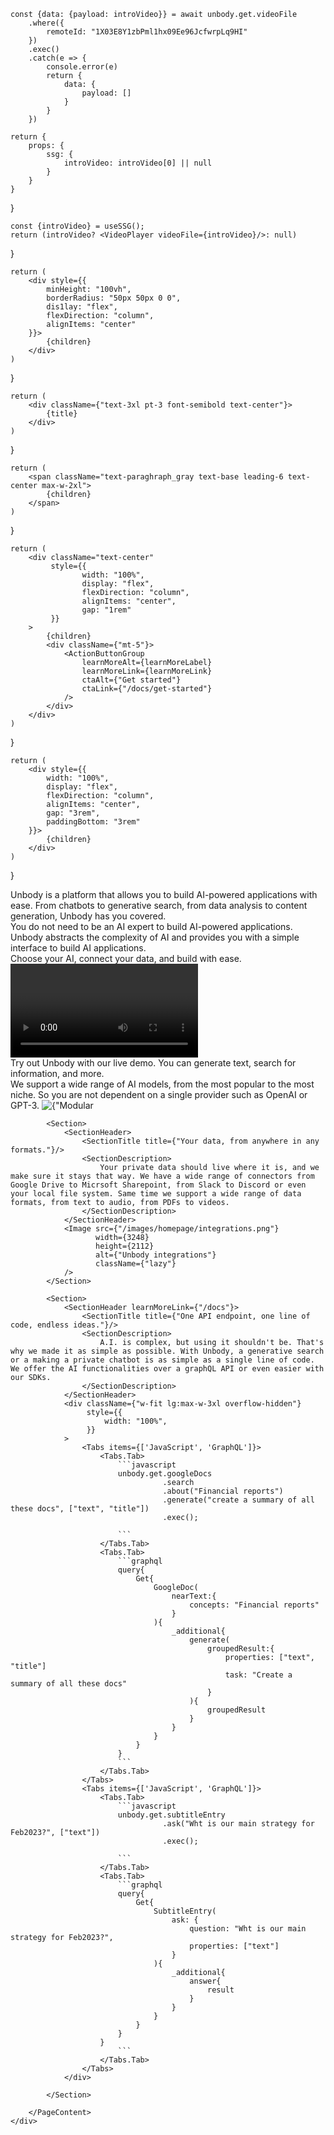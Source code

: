 
    const {data: {payload: introVideo}} = await unbody.get.videoFile
        .where({
            remoteId: "1X03E8Y1zbPml1hx09Ee96JcfwrpLq9HI"
        })
        .exec()
        .catch(e => {
            console.error(e)
            return {
                data: {
                    payload: []
                }
            }
        })

    return {
        props: {
            ssg: {
                introVideo: introVideo[0] || null
            }
        }
    }
}


    const {introVideo} = useSSG();
    return (introVideo? <VideoPlayer videoFile={introVideo}/>: null)
}


    return (
        <div style={{
            minHeight: "100vh",
            borderRadius: "50px 50px 0 0",
            dis1lay: "flex",
            flexDirection: "column",
            alignItems: "center"
        }}>
            {children}
        </div>
    )
}

    return (
        <div className={"text-3xl pt-3 font-semibold text-center"}>
            {title}
        </div>
    )
}

    return (
        <span className="text-paraghraph_gray text-base leading-6 text-center max-w-2xl">
            {children}
        </span>
    )
}

    return (
        <div className="text-center"
             style={{
                    width: "100%",
                    display: "flex",
                    flexDirection: "column",
                    alignItems: "center",
                    gap: "1rem"
             }}
        >
            {children}
            <div className={"mt-5"}>
                <ActionButtonGroup
                    learnMoreAlt={learnMoreLabel}
                    learnMoreLink={learnMoreLink}
                    ctaAlt={"Get started"}
                    ctaLink={"/docs/get-started"}
                />
            </div>
        </div>
    )
}

    return (
        <div style={{
            width: "100%",
            display: "flex",
            flexDirection: "column",
            alignItems: "center",
            gap: "3rem",
            paddingBottom: "3rem"
        }}>
            {children}
        </div>
    )
}

<div className={"home-content"}>
    <div className="content-container">
        <NewHero/>
        <div className="text-paraghraph_gray text-base text-center h-20 px-4 lg:hidden"></div>
        <PageContent>
            <Section>
                <SectionHeader>
                    <SectionTitle title={"What you can build with Unbody?"}/>
                    <SectionDescription>
                        Unbody is a platform that allows you to build AI-powered applications with ease. From chatbots to generative search, from data analysis to content generation, Unbody has you covered.
                    </SectionDescription>
                </SectionHeader>
                <div className={"grid grid-cols-1 md:grid-cols-2 lg:grid-cols-4 gap-4 pt-8 mb-28"}>
                    <UsecaseCard
                        title={"Private A.I. Assistant"}
                        description={"Build a private AI assistant that can help you with your daily tasks, from scheduling to data analysis."}
                        icon={"/icons/ai-assistant.png"}
                        link={"/use-case/ai-assistant"}
                    />
                    <UsecaseCard
                        title={"AI-native Content API"}
                        description={"Directly integrate Unbody with your existing content tools like Google Docs and Notion. Manage, enhance, and deploy content from a single API without ever moving your data."}
                        icon={"/icons/api.png"}
                        link={"/use-case/as-content-api"}
                    />
                    <UsecaseCard
                        title={"Content Generation Automation"}
                        description={"Unbody simplifies the content creation process by leveraging AI to automatically generate, optimize, and enhance digital content across various formats. Streamline your workflows and maintain high content quality with minimal manual input."}
                        icon={"/icons/gen.png"}
                        link={"/use-case/content-gen"}
                    />
                    <UsecaseCard
                        title={"Intelligent Search Engines"}
                        description={"Unbody enables you to develop intelligent search engines that interpret and respond to natural human language. Create search systems that seamlessly handle text, images, and other media to provide comprehensive, multimodal results."}
                        icon={"/icons/search.png"}
                        link={"/use-case/search"}
                    />
                </div>
            </Section>
            <Section>
                <SectionHeader>
                    <SectionTitle title={"Why you should use Unbody?"}/>
                    <SectionDescription>
                        You do not need to be an AI expert to build AI-powered applications. Unbody abstracts the complexity of AI and provides you with a simple interface to build AI applications.
                    </SectionDescription>
                </SectionHeader>
                <div className={"grid grid-cols-1 md:grid-cols-2 lg:grid-cols-3 gap-4 pt-8 mb-28"}>
                    <FeatureCard
                        title={"750x faster development"}
                        description={"Unbody reduces the development from 300hrs on average to 4 minutes. This means you can build AI applications in days instead of months."}
                        icon={"/icons/why/time.png"}
                        link={"/#"}
                    />
                    <FeatureCard
                        title={"Flexible AI engine choice"}
                        description={"Providing over 7 different AI models, we surpass the usual OpenAI wrappers."}
                        icon={"/icons/why/modular.png"}
                        link={"/#"}
                    />
                    <FeatureCard
                        title={"For every developer"}
                        description={"Designed for non-AI engineers with a near-zero learning-curve"}
                        icon={"/icons/why/open-source.png"}
                        link={"/#"}
                    />
                </div>
            </Section>
            <Section>
                <SectionHeader>
                    <SectionTitle title={"Watch how Unbody works!"}/>
                    <SectionDescription>
                        Choose your AI, connect your data, and build with ease.
                    </SectionDescription>
                </SectionHeader>
                <Video/>
            </Section>
            <Section>
                <SectionHeader>
                    <SectionTitle title={"Live Demo"}/>
                    <SectionDescription>
                        Try out Unbody with our live demo. You can generate text, search for information, and more.
                    </SectionDescription>
                </SectionHeader>
                <LiveDemo/>
            </Section>
            <Section>
                <SectionHeader>
                    <SectionTitle title={"Your data, your AI choice."}/>
                    <SectionDescription>
                        We support a wide range of AI models, from the most popular to the most niche. So you are not
                        dependent on a single provider such as OpenAI or GPT-3.
                    </SectionDescription>
                </SectionHeader>
                <Image src={"/images/homepage/modular.png"}
                       width={3248}
                       height={2112}
                       alt={"Modular AI"}
                       className={"lazy"}
                />
            </Section>

            <Section>
                <SectionHeader>
                    <SectionTitle title={"Your data, from anywhere in any formats."}/>
                    <SectionDescription>
                        Your private data should live where it is, and we make sure it stays that way. We have a wide range of connectors from Google Drive to Micrsoft Sharepoint, from Slack to Discord or even your local file system. Same time we support a wide range of data formats, from text to audio, from PDFs to videos.
                    </SectionDescription>
                </SectionHeader>
                <Image src={"/images/homepage/integrations.png"}
                       width={3248}
                       height={2112}
                       alt={"Unbody integrations"}
                       className={"lazy"}
                />
            </Section>

            <Section>
                <SectionHeader learnMoreLink={"/docs"}>
                    <SectionTitle title={"One API endpoint, one line of code, endless ideas."}/>
                    <SectionDescription>
                        A.I. is complex, but using it shouldn't be. That's why we made it as simple as possible. With Unbody, a generative search or a making a private chatbot is as simple as a single line of code. We offer the AI functionalities over a graphQL API or even easier with our SDKs.
                    </SectionDescription>
                </SectionHeader>
                <div className={"w-fit lg:max-w-3xl overflow-hidden"}
                     style={{
                         width: "100%",
                     }}
                >
                    <Tabs items={['JavaScript', 'GraphQL']}>
                        <Tabs.Tab>
                            ```javascript
                            unbody.get.googleDocs
                                      .search
                                      .about("Financial reports")
                                      .generate("create a summary of all these docs", ["text", "title"])
                                      .exec();

                            ```
                        </Tabs.Tab>
                        <Tabs.Tab>
                            ```graphql
                            query{
                                Get{
                                    GoogleDoc(
                                        nearText:{
                                            concepts: "Financial reports"
                                        }
                                    ){
                                        _additional{
                                            generate(
                                                groupedResult:{
                                                    properties: ["text", "title"]
                                                    task: "Create a summary of all these docs"
                                                }
                                            ){
                                                groupedResult
                                            }
                                        }
                                    }
                                }
                            }
                            ```
                        </Tabs.Tab>
                    </Tabs>
                    <Tabs items={['JavaScript', 'GraphQL']}>
                        <Tabs.Tab>
                            ```javascript
                            unbody.get.subtitleEntry
                                      .ask("Wht is our main strategy for Feb2023?", ["text"])
                                      .exec();

                            ```
                        </Tabs.Tab>
                        <Tabs.Tab>
                            ```graphql
                            query{
                                Get{
                                    SubtitleEntry(
                                        ask: {
                                            question: "Wht is our main strategy for Feb2023?",
                                            properties: ["text"]
                                        }
                                    ){
                                        _additional{
                                            answer{
                                                result
                                            }
                                        }
                                    }
                                }
                            }
                        }
                            ```
                        </Tabs.Tab>
                    </Tabs>
                </div>

            </Section>

        </PageContent>
    </div>
</div>
